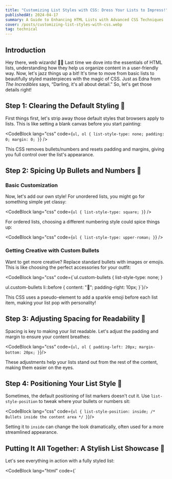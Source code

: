 ```yaml
---
title: "Customizing List Styles with CSS: Dress Your Lists to Impress!"
publishedAt: 2024-04-17
summary: A Guide to Enhancing HTML Lists with Advanced CSS Techniques
cover: /posts/customizing-list-styles-with-css.webp
tag: technical
---
```


## Introduction

Hey there, web wizards! 🧙‍♂️ Last time we dove into the essentials of HTML lists, understanding how they help us organize content in a user-friendly way. Now, let's jazz things up a bit! It's time to move from basic lists to beautifully styled masterpieces with the magic of CSS. Just as Edna from _The Incredibles_ says, “Darling, it's all about detail.” So, let's get those details right!

## Step 1: Clearing the Default Styling 🚫

First things first, let's strip away those default styles that browsers apply to lists. This is like setting a blank canvas before you start painting:

<CodeBlock
  lang="css"
  code={`ul, ol {
    list-style-type: none;
    padding: 0;
    margin: 0;
}`}
/>

<NextImage
  priority
  width={600}
  height={400}
  unoptimized
  src="/posts/clear-style.webp"
  alt="an ordered and un-ordered lists with no bullet points nor numbering"
/>

This CSS removes bullets/numbers and resets padding and margins, giving you full control over the list's appearance.

## Step 2: Spicing Up Bullets and Numbers 🎨

### Basic Customization

Now, let's add our own style! For unordered lists, you might go for something simple yet classy:

<CodeBlock
  lang="css"
  code={`ul {
    list-style-type: square;
}`}
/>

<NextImage
  priority
  width={600}
  height={400}
  unoptimized
  src="/posts/square-ul.webp"
  alt="an un-ordered list with squared bullet points"
/>

For ordered lists, choosing a different numbering style could spice things up:

<CodeBlock
  lang="css"
  code={`ol {
    list-style-type: upper-roman;
}`}
/>

<NextImage
  priority
  width={600}
  height={400}
  unoptimized
  src="/posts/roman-ol.webp"
  alt="an ordered list with roman numbers"
/>

### Getting Creative with Custom Bullets

Want to get more creative? Replace standard bullets with images or emojis. This is like choosing the perfect accessories for your outfit:

<CodeBlock lang="css" code={`ul.custom-bullets {
    list-style-type: none;
}

ul.custom-bullets li::before {
    content: "🌟";
    padding-right: 10px;
}`}/>

<NextImage
  priority
  width={600}
  height={400}
  unoptimized
  src="/posts/emoji-ul.webp"
  alt="an un-ordered list with sparkle emoji as bullets"
/>

This CSS uses a pseudo-element to add a sparkle emoji before each list item, making your list pop with personality!

## Step 3: Adjusting Spacing for Readability 📏

Spacing is key to making your list readable. Let's adjust the padding and margin to ensure your content breathes:

<CodeBlock lang="css" code={`ul,
ol {
    padding-left: 20px;
    margin-bottom: 20px;
}`}/>

<NextImage
  priority
  width={600}
  height={400}
  unoptimized
  src="/posts/lists-spacing.webp"
  alt="an ordered and un-ordered lists with 20px left padding and bottom margin"
/>

These adjustments help your lists stand out from the rest of the content, making them easier on the eyes.

## Step 4: Positioning Your List Style 📍

Sometimes, the default positioning of list markers doesn't cut it. Use `list-style-position` to tweak where your bullets or numbers sit:

<CodeBlock lang="css" code={`ul {
    list-style-position: inside; /* Bullets inside the content area */
}`}/>

<NextImage
  priority
  width={600}
  height={400}
  unoptimized
  src="/posts/list-style-position.webp"
  alt="an un-ordered list with list style position inside"
/>

Setting it to `inside` can change the look dramatically, often used for a more streamlined appearance.

## Putting It All Together: A Stylish List Showcase 🌈

Let's see everything in action with a fully styled list:

<CodeBlock lang="html" code={`<!DOCTYPE html>
<html lang="en">
  <head>
    <meta charset="UTF-8" />
    <meta name="viewport" content="width=device-width, initial-scale=1.0" />
    <title>Document</title>
    <style>
      ul.custom-bullets {
        list-style-type: none;
        padding-left: 20px;
        margin-bottom: 20px;
      }

      ul.custom-bullets li::before {
        content: "🌟";
        padding-right: 10px;
      }

      ul {
        list-style-position: inside;
      }
    </style>
  </head>
  <body>
    <ul class="custom-bullets">
      <li>Dynamic Design</li>
      <li>Responsive Layouts</li>
      <li>Interactive Elements</li>
    </ul>
  </body>
</html>`}/>

This setup not only makes your list unique but also integrates seamlessly with your site's overall design.

And there you have it! You've gone from basic lists to custom-tailored displays of information. Remember, like any good design, it's all about expressing your style and enhancing user experience. Experiment with different styles and see what best fits your site's personality.

Next up, we'll explore how to create list using CSS counters. Stay tuned, and keep listing! 🎨👩‍💻

